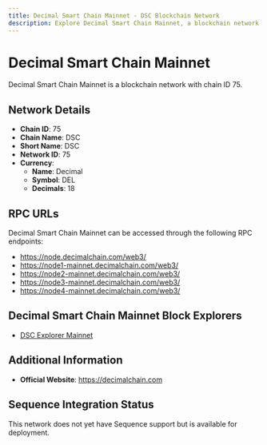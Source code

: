 ```yaml
--- 
title: Decimal Smart Chain Mainnet - DSC Blockchain Network
description: Explore Decimal Smart Chain Mainnet, a blockchain network with chain ID 75. Learn about its native currency, Decimal, and how to interact with the network.
---
```


# Decimal Smart Chain Mainnet

Decimal Smart Chain Mainnet is a blockchain network with chain ID 75.

## Network Details

- **Chain ID**: 75
- **Chain Name**: DSC
- **Short Name**: DSC
- **Network ID**: 75
- **Currency**: 
  - **Name**: Decimal
  - **Symbol**: DEL
  - **Decimals**: 18

## RPC URLs

Decimal Smart Chain Mainnet can be accessed through the following RPC endpoints:

- https://node.decimalchain.com/web3/
- https://node1-mainnet.decimalchain.com/web3/
- https://node2-mainnet.decimalchain.com/web3/
- https://node3-mainnet.decimalchain.com/web3/
- https://node4-mainnet.decimalchain.com/web3/

## Decimal Smart Chain Mainnet Block Explorers

- [DSC Explorer Mainnet](https://explorer.decimalchain.com)

## Additional Information

- **Official Website**: https://decimalchain.com

## Sequence Integration Status

This network does not yet have Sequence support but is available for deployment.
